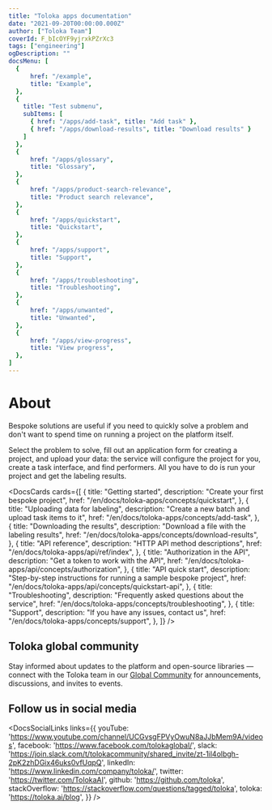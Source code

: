 ```yaml
---
title: "Toloka apps documentation"
date: "2021-09-20T00:00:00.000Z"
author: ["Toloka Team"]
coverId: F_bIcOYF9yjrxkPZrXc3
tags: ["engineering"]
ogDescription: ""
docsMenu: [
  {
      href: "/example",
      title: "Example",
  },
  {
    title: "Test submenu",
    subItems: [
      { href: "/apps/add-task", title: "Add task" },
      { href: "/apps/download-results", title: "Download results" }
    ]
  },
  {
      href: "/apps/glossary",
      title: "Glossary",
  },
  {
      href: "/apps/product-search-relevance",
      title: "Product search relevance",
  },
  {
      href: "/apps/quickstart",
      title: "Quickstart",
  },
  {
      href: "/apps/support",
      title: "Support",
  },
  {
      href: "/apps/troubleshooting",
      title: "Troubleshooting",
  },
  {
      href: "/apps/unwanted",
      title: "Unwanted",
  },
  {
      href: "/apps/view-progress",
      title: "View progress",
  },
]
---
```


# About

Bespoke solutions are useful if you need to quickly solve a problem and don't want to spend time on running a project on the platform itself.

Select the problem to solve, fill out an application form for creating a project, and upload your data: the service will configure the project for you, create a task interface, and find performers. All you have to do is run your project and get the labeling results.

<DocsCards cards={[
{
  title: "Getting started",
  description: "Create your first bespoke project",
  href: "/en/docs/toloka-apps/concepts/quickstart",
},
{
  title: "Uploading data for labeling",
  description: "Create a new batch and upload task items to it",
  href: "/en/docs/toloka-apps/concepts/add-task",
},
{
  title: "Downloading the results",
  description: "Download a file with the labeling results",
  href: "/en/docs/toloka-apps/concepts/download-results",
},
{
  title: "API reference",
  description: "HTTP API method descriptions",
  href: "/en/docs/toloka-apps/api/ref/index",
},
{
  title: "Authorization in the API",
  description: "Get a token to work with the API",
  href: "/en/docs/toloka-apps/api/concepts/authorization",
},
{
  title: "API quick start",
  description: "Step-by-step instructions for running a sample bespoke project",
  href: "/en/docs/toloka-apps/api/concepts/quickstart-api",
},
{
  title: "Troubleshooting",
  description: "Frequently asked questions about the service",
  href: "/en/docs/toloka-apps/concepts/troubleshooting",
},
{
  title: "Support",
  description: "If you have any issues, contact us",
  href: "/en/docs/toloka-apps/concepts/support",
},
]} />

## Toloka global community

Stay informed about updates to the platform and open-source libraries — connect with the Toloka team in our [Global Community](https://join.slack.com/t/tolokacommunity/shared_invite/zt-sxr745fr-dvfZffzvQTwNXOE0gEqysg) for announcements, discussions, and invites to events.

## Follow us in social media

<DocsSocialLinks links={{
  youTube: 'https://www.youtube.com/channel/UCGvsgFPVyOwuN8aJJbMem9A/videos',
  facebook: 'https://www.facebook.com/tolokaglobal/',
  slack: 'https://join.slack.com/t/tolokacommunity/shared_invite/zt-1il4olbgh-2pK2zhDGix46uks0vfUqpQ',
  linkedIn: 'https://www.linkedin.com/company/toloka/',
  twitter: 'https://twitter.com/TolokaAI',
  github: 'https://github.com/toloka',
  stackOverflow: 'https://stackoverflow.com/questions/tagged/toloka',
  toloka: 'https://toloka.ai/blog',
}} />

